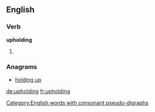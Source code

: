 ==English==

===Verb===
'''upholding'''

# {{present participle of|uphold}}

===Anagrams===
* [[holding up#English|holding up]]

[[Category:English words with consonant pseudo-digraphs]]

[[de:upholding]]
[[fr:upholding]]